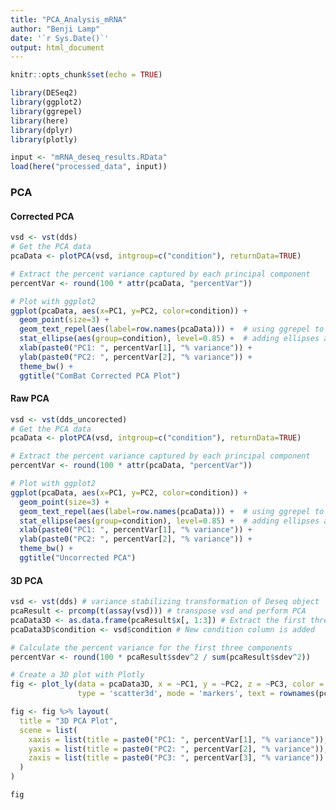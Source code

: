 ```yaml
---
title: "PCA_Analysis_mRNA"
author: "Benji Lamp"
date: '`r Sys.Date()`'
output: html_document
---
```


```r
knitr::opts_chunk$set(echo = TRUE)
```

```r
library(DESeq2) 
library(ggplot2)  
library(ggrepel) 
library(here)
library(dplyr)
library(plotly)

input <- "mRNA_deseq_results.RData"
load(here("processed_data", input))
```

### PCA {.tabset}

#### Corrected PCA
```r
vsd <- vst(dds)
# Get the PCA data
pcaData <- plotPCA(vsd, intgroup=c("condition"), returnData=TRUE)

# Extract the percent variance captured by each principal component
percentVar <- round(100 * attr(pcaData, "percentVar"))

# Plot with ggplot2
ggplot(pcaData, aes(x=PC1, y=PC2, color=condition)) +
  geom_point(size=3) +
  geom_text_repel(aes(label=row.names(pcaData))) +  # using ggrepel to prevent overlap
  stat_ellipse(aes(group=condition), level=0.85) +  # adding ellipses around each condition group
  xlab(paste0("PC1: ", percentVar[1], "% variance")) +
  ylab(paste0("PC2: ", percentVar[2], "% variance")) +
  theme_bw() +
  ggtitle("ComBat Corrected PCA Plot")

```

#### Raw PCA
```r
vsd <- vst(dds_uncorected)
# Get the PCA data
pcaData <- plotPCA(vsd, intgroup=c("condition"), returnData=TRUE)

# Extract the percent variance captured by each principal component
percentVar <- round(100 * attr(pcaData, "percentVar"))

# Plot with ggplot2
ggplot(pcaData, aes(x=PC1, y=PC2, color=condition)) +
  geom_point(size=3) +
  geom_text_repel(aes(label=row.names(pcaData))) +  # using ggrepel to prevent overlap
  stat_ellipse(aes(group=condition), level=0.85) +  # adding ellipses around each condition group
  xlab(paste0("PC1: ", percentVar[1], "% variance")) +
  ylab(paste0("PC2: ", percentVar[2], "% variance")) +
  theme_bw() +
  ggtitle("Uncorrected PCA")
```

#### 3D PCA

```r
vsd <- vst(dds) # variance stabilizing transformation of Deseq object
pcaResult <- prcomp(t(assay(vsd))) # transpose vsd and perform PCA
pcaData3D <- as.data.frame(pcaResult$x[, 1:3]) # Extract the first three principal components
pcaData3D$condition <- vsd$condition # New condition column is added

# Calculate the percent variance for the first three components
percentVar <- round(100 * pcaResult$sdev^2 / sum(pcaResult$sdev^2)) 

# Create a 3D plot with Plotly
fig <- plot_ly(data = pcaData3D, x = ~PC1, y = ~PC2, z = ~PC3, color = ~condition, 
               type = 'scatter3d', mode = 'markers', text = rownames(pcaData3D))

fig <- fig %>% layout(
  title = "3D PCA Plot",
  scene = list(
    xaxis = list(title = paste0("PC1: ", percentVar[1], "% variance")),
    yaxis = list(title = paste0("PC2: ", percentVar[2], "% variance")),
    zaxis = list(title = paste0("PC3: ", percentVar[3], "% variance"))
  )
)

fig
```
